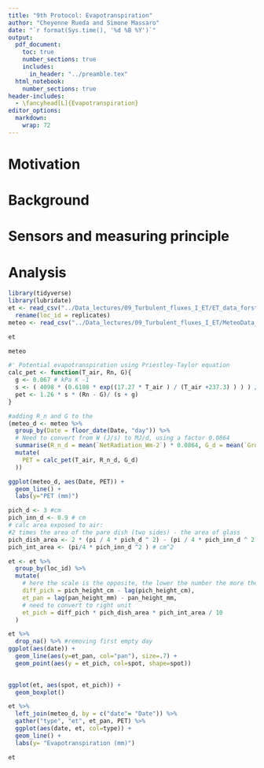 ```yaml
---
title: "9th Protocol: Evapotranspiration"
author: "Cheyenne Rueda and Simone Massaro"
date: "`r format(Sys.time(), '%d %B %Y')`"
output:
  pdf_document:
    toc: true
    number_sections: true
    includes:
      in_header: "../preamble.tex"
  html_notebook:
    number_sections: true
header-includes:
  - \fancyhead[L]{Evapotranspiration}
editor_options: 
  markdown: 
    wrap: 72
---
```


# Motivation

# Background

# Sensors and measuring principle

# Analysis

```r
library(tidyverse)
library(lubridate)
et <- read_csv("../Data_lectures/09_Turbulent_fluxes_I_ET/ET_data_forst_botanical_garden.csv" , locale = locale(decimal_mark = ",")) %>% 
  rename(loc_id = replicates)
meteo <- read_csv("../Data_lectures/09_Turbulent_fluxes_I_ET/MeteoData_BotanicalGarden.csv")
```
```r
et
```

```r
meteo
```

```r
#' Potential evapotranspiration using Priestley-Taylor equation
calc_pet <- function(T_air, Rn, G){
  g <- 0.067 # kPa K -1
  s <- ( 4098 * (0.6108 * exp((17.27 * T_air ) / (T_air +237.3) ) ) ) / ( T_air + 237.3 )^2
  pet <- 1.26 * s * (Rn - G)/ (s + g)
}

```
```r
#adding R_n and G to the 
(meteo_d <- meteo %>% 
  group_by(Date = floor_date(Date, "day")) %>% 
  # Need to convert from W (J/s) to MJ/d, using a factor 0.0864
  summarise(R_n_d = mean(`NetRadiation_Wm-2`) * 0.0864, G_d = mean(`GroundHeatflux_Wm-2`) * 0.0864, T_air = mean(TA_degC)) %>% 
  mutate(
    PET = calc_pet(T_air, R_n_d, G_d)
  ))
```

```r
ggplot(meteo_d, aes(Date, PET)) +
  geom_line() +
  labs(y="PET (mm)")
```


```r
pich_d <- 3 #cm
pich_inn_d <- 0.9 # cm
# calc area exposed to air:
#2 times the area of the pare dish (two sides) - the area of glass
pich_dish_area <- 2 * (pi / 4 * pich_d ^ 2) - (pi / 4 * pich_inn_d ^ 2) # cm^2
pich_int_area <- (pi/4 * pich_inn_d ^2 ) # cm^2
```

```r
et <- et %>% 
  group_by(loc_id) %>% 
  mutate(
    # here the scale is the opposite, the lower the number the more the water
    diff_pich = pich_height_cm - lag(pich_height_cm),
    et_pan = lag(pan_height_mm) - pan_height_mm,
    # need to convert to right unit
    et_pich = diff_pich * pich_dish_area * pich_int_area / 10
  )
```


```r
et %>% 
  drop_na() %>% #removing first empty day
ggplot(aes(date)) +
  geom_line(aes(y=et_pan, col="pan"), size=.7) +
  geom_point(aes(y = et_pich, col=spot, shape=spot))
  
```
```r
ggplot(et, aes(spot, et_pich)) +
  geom_boxplot()
```


```r
et %>% 
  left_join(meteo_d, by = c("date"= "Date")) %>% 
  gather("type", "et", et_pan, PET) %>% 
  ggplot(aes(date, et, col=type)) +
  geom_line() +
  labs(y= "Evapotranspiration (mm)")
```


```r
et
```

